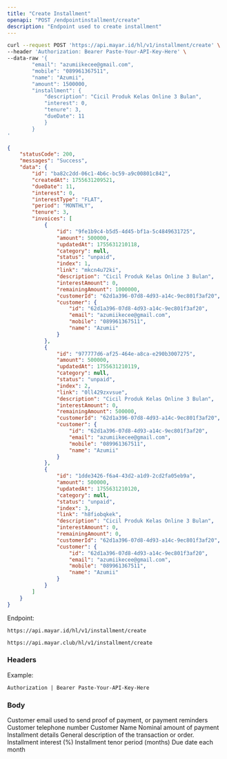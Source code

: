 ```yaml
---
title: "Create Installment"
openapi: "POST /endpointinstallment/create"
description: "Endpoint used to create installment"
---
```


<RequestExample>

```bash Request Example
curl --request POST 'https://api.mayar.id/hl/v1/installment/create' \
--header 'Authorization: Bearer Paste-Your-API-Key-Here' \
--data-raw '{
  		"email": "azumiikecee@gmail.com", 
		"mobile": "089961367511",
  		"name": "Azumii",
  		"amount": 1500000,
  		"installment": {
    		"description": "Cicil Produk Kelas Online 3 Bulan", 
    		"interest": 0,
    		"tenure": 3,
    		"dueDate": 11
  			}
		}
'
```

</RequestExample>

<ResponseExample>

```json Response Example 200
{
    "statusCode": 200,
    "messages": "Success",
    "data": {
        "id": "ba82c2dd-06c1-4b6c-bc59-a9c00801c842",
        "createdAt": 1755631209521,
        "dueDate": 11,
        "interest": 0,
        "interestType": "FLAT",
        "period": "MONTHLY",
        "tenure": 3,
        "invoices": [
            {
                "id": "9fe1b9c4-b5d5-4d45-bf1a-5c4849631725",
                "amount": 500000,
                "updatedAt": 1755631210118,
                "category": null,
                "status": "unpaid",
                "index": 1,
                "link": "mkcn4u72ki",
                "description": "Cicil Produk Kelas Online 3 Bulan",
                "interestAmount": 0,
                "remainingAmount": 1000000,
                "customerId": "62d1a396-07d8-4d93-a14c-9ec801f3af20",
                "customer": {
                    "id": "62d1a396-07d8-4d93-a14c-9ec801f3af20",
                    "email": "azumiikecee@gmail.com",
                    "mobile": "089961367511",
                    "name": "Azumii"
                }
            },
            {
                "id": "977777d6-af25-464e-a8ca-e290b3007275",
                "amount": 500000,
                "updatedAt": 1755631210119,
                "category": null,
                "status": "unpaid",
                "index": 2,
                "link": "0ll429zxvsue",
                "description": "Cicil Produk Kelas Online 3 Bulan",
                "interestAmount": 0,
                "remainingAmount": 500000,
                "customerId": "62d1a396-07d8-4d93-a14c-9ec801f3af20",
                "customer": {
                    "id": "62d1a396-07d8-4d93-a14c-9ec801f3af20",
                    "email": "azumiikecee@gmail.com",
                    "mobile": "089961367511",
                    "name": "Azumii"
                }
            },
            {
                "id": "1dde3426-f6a4-43d2-a1d9-2cd2fa05eb9a",
                "amount": 500000,
                "updatedAt": 1755631210120,
                "category": null,
                "status": "unpaid",
                "index": 3,
                "link": "h8fiobqkek",
                "description": "Cicil Produk Kelas Online 3 Bulan",
                "interestAmount": 0,
                "remainingAmount": 0,
                "customerId": "62d1a396-07d8-4d93-a14c-9ec801f3af20",
                "customer": {
                    "id": "62d1a396-07d8-4d93-a14c-9ec801f3af20",
                    "email": "azumiikecee@gmail.com",
                    "mobile": "089961367511",
                    "name": "Azumii"
                }
            }
        ]
    }
}
```

</ResponseExample>

Endpoint:

<CodeGroup>

```Production Production
https://api.mayar.id/hl/v1/installment/create
```


```Sandbox Sandbox
https://api.mayar.club/hl/v1/installment/create
```

</CodeGroup>

### Headers

<ResponseField name="Authorization" type="string" required>
  Example:

  `Authorization | Bearer Paste-Your-API-Key-Here`
</ResponseField>

### Body

<ParamField path="email" type="string" required>
  Customer email used to send proof of payment, or payment reminders
</ParamField>

<ParamField path="mobile" type="string" required>
  Customer telephone number
</ParamField>

<ParamField path="name" type="string" required>
  Customer Name
</ParamField>

<ParamField path="amount" type="integer" required>
  Nominal amount of payment
</ParamField>

<ParamField path="installment" type="Object" required>
  Installment details
</ParamField>

<ParamField path="description" type="string" required>
  General description of the transaction or order.
</ParamField>

<ParamField path="interest" type="number | integer" required>
  Installment interest (%)
</ParamField>

<ParamField path="tenure" type="number | integer" required>
  Installment tenor period (months)
</ParamField>

<ParamField path="dueDate" type="number | integer" required>
  Due date each month
</ParamField>